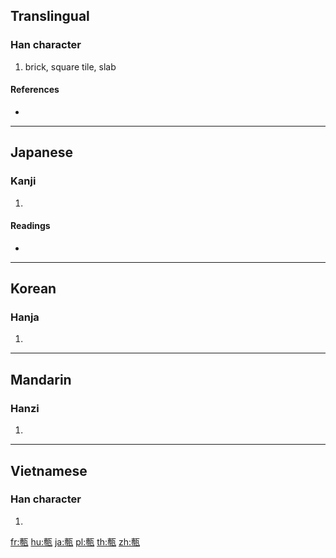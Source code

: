 {{character info/new}}
==Translingual==

===Han character===
{{Han char|rn=98|rad=瓦|as=11|sn=16|four=|canj=JIMVN}}

# brick, square tile, slab

====References====
* {{Han ref|kx=0751.250|dkj=21589|dj=1159.180|hdz=21430.140|uh=750E|ud=29966}}

----

==Japanese==

===Kanji===
{{ja-kanji|grade=|rs=瓦11}}

# {{defn|lang=ja|sort=瓦11}}

====Readings====
* {{ja-readings|on=[[せん]] (sen)|kun=[[かわら]] (kawara)|nanori=}}

----

==Korean==

===Hanja===
{{ko-hanja|hangeul=전|eumhun=|rv=jeon|mr=chŏn|y=cen}}

# {{defn|lang=ko|sort=瓦11}}

----

==Mandarin==

===Hanzi===
{{cmn-hanzi|pin=[[zhuān]] ([[zhuan1]])|wg=chuan<sup>1</sup>}}

# {{defn|lang=cmn|sort=瓦11}}

----

==Vietnamese==

===Han character===
{{vi-hantu|[[chuyên]], [[gạch]]|rs=瓦11}}

# {{defn|lang=vi|sort=瓦11}}

[[fr:甎]]
[[hu:甎]]
[[ja:甎]]
[[pl:甎]]
[[th:甎]]
[[zh:甎]]